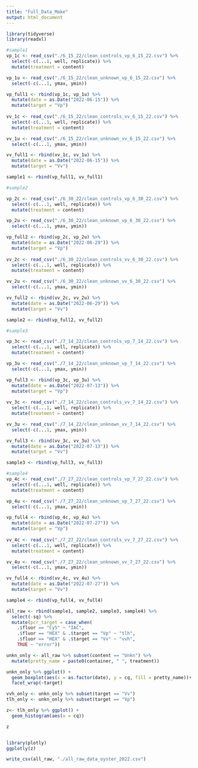 ---
title: "Full_Data_Make"
output: html_document
---

```{r}
library(tidyverse)
library(readxl)
```



```{r}
#sample1
vp_1c <- read_csv("./6_15_22/clean_controls_vp_6_15_22.csv") %>%
  select(-c(...1, well, replicate)) %>% 
  mutate(treatment = content)

vp_1u <- read_csv("./6_15_22/clean_unknown_vp_6_15_22.csv") %>%
  select(-c(...1, ymax, ymin))

vp_full1 <- rbind(vp_1c, vp_1u) %>%
  mutate(date = as.Date("2022-06-15")) %>%
  mutate(target = "Vp")
  
vv_1c <- read_csv("./6_15_22/clean_controls_vv_6_15_22.csv") %>%
  select(-c(...1, well, replicate)) %>% 
  mutate(treatment = content)

vv_1u <- read_csv("./6_15_22/clean_unknown_vv_6_15_22.csv") %>%
  select(-c(...1, ymax, ymin))

vv_full1 <- rbind(vv_1c, vv_1u) %>%
  mutate(date = as.Date("2022-06-15")) %>%
  mutate(target = "Vv")

sample1 <- rbind(vp_full1, vv_full1)

#sample2

vp_2c <- read_csv("./6_30_22/clean_controls_vp_6_30_22.csv") %>%
  select(-c(...1, well, replicate)) %>% 
  mutate(treatment = content)

vp_2u <- read_csv("./6_30_22/clean_unknown_vp_6_30_22.csv") %>%
  select(-c(...1, ymax, ymin))

vp_full2 <- rbind(vp_2c, vp_2u) %>%
  mutate(date = as.Date("2022-06-29")) %>%
  mutate(target = "Vp")
  
vv_2c <- read_csv("./6_30_22/clean_controls_vv_6_30_22.csv") %>%
  select(-c(...1, well, replicate)) %>% 
  mutate(treatment = content)

vv_2u <- read_csv("./6_30_22/clean_unknown_vv_6_30_22.csv") %>%
  select(-c(...1, ymax, ymin))

vv_full2 <- rbind(vv_2c, vv_2u) %>%
  mutate(date = as.Date("2022-06-29")) %>%
  mutate(target = "Vv")

sample2 <- rbind(vp_full2, vv_full2)

#sample3

vp_3c <- read_csv("./7_14_22/clean_controls_vp_7_14_22.csv") %>%
  select(-c(...1, well, replicate)) %>% 
  mutate(treatment = content)

vp_3u <- read_csv("./7_14_22/clean_unknown_vp_7_14_22.csv") %>%
  select(-c(...1, ymax, ymin))

vp_full3 <- rbind(vp_3c, vp_3u) %>%
  mutate(date = as.Date("2022-07-13")) %>%
  mutate(target = "Vp")
  
vv_3c <- read_csv("./7_14_22/clean_controls_vv_7_14_22.csv") %>%
  select(-c(...1, well, replicate)) %>% 
  mutate(treatment = content)

vv_3u <- read_csv("./7_14_22/clean_unknown_vv_7_14_22.csv") %>%
  select(-c(...1, ymax, ymin))

vv_full3 <- rbind(vv_3c, vv_3u) %>%
  mutate(date = as.Date("2022-07-13")) %>%
  mutate(target = "Vv")

sample3 <- rbind(vp_full3, vv_full3)

#sample4
vp_4c <- read_csv("./7_27_22/clean_controls_vp_7_27_22.csv") %>%
  select(-c(...1, well, replicate)) %>% 
  mutate(treatment = content)

vp_4u <- read_csv("./7_27_22/clean_unknown_vp_7_27_22.csv") %>%
  select(-c(...1, ymax, ymin))

vp_full4 <- rbind(vp_4c, vp_4u) %>%
  mutate(date = as.Date("2022-07-27")) %>%
  mutate(target = "Vp")
  
vv_4c <- read_csv("./7_27_22/clean_controls_vv_7_27_22.csv") %>%
  select(-c(...1, well, replicate)) %>% 
  mutate(treatment = content)

vv_4u <- read_csv("./7_27_22/clean_unknown_vv_7_27_22.csv") %>%
  select(-c(...1, ymax, ymin))

vv_full4 <- rbind(vv_4c, vv_4u) %>%
  mutate(date = as.Date("2022-07-27")) %>%
  mutate(target = "Vv")

sample4 <- rbind(vp_full4, vv_full4)

```

```{r}
all_raw <- rbind(sample1, sample2, sample3, sample4) %>%
  select(-sq) %>%
  mutate(pcr_target = case_when(
    .$fluor == "Cy5" ~ "IAC",
    .$fluor == "HEX" & .$target == "Vp" ~ "tlh",
    .$fluor == "HEX" & .$target == "Vv" ~ "vvh",
    TRUE ~ "error"))
```



```{r}
unkn_only <- all_raw %>% subset(content == "Unkn") %>%
  mutate(pretty_name = paste0(container, " ", treatment))

unkn_only %>% ggplot() +
  geom_boxplot(aes(x = as.factor(date), y = cq, fill = pretty_name))+
  facet_wrap(~target)
```

```{r}
vvh_only <- unkn_only %>% subset(target == "Vv")
tlh_only <- unkn_only %>% subset(target == "Vp")

z<- tlh_only %>% ggplot() +
  geom_histogram(aes(x = cq))

z


library(plotly)
ggplotly(z)
```



```{r}
write_csv(all_raw, "./all_raw_data_oyster_2022.csv")
```


